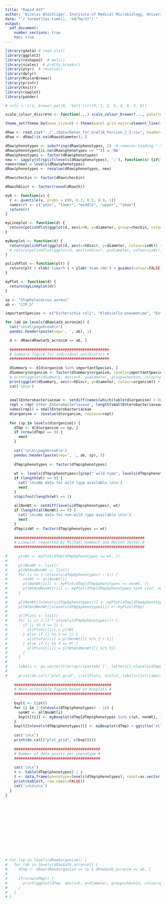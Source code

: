 ```yaml
---
title: "Rapid AST"
author: "Nicolas Blöchliger, Institute of Medical Microbiology, University of Zurich"
date: "`r format(Sys.time(), '%d/%m/%Y')`"
output:
  pdf_document:
    number_sections: true
    toc: true
---
```



```r
library(gdata) # read.xls()
library(ggplot2)
library(reshape2)  # melt()
library(scales)  # pretty_breaks()
library(plyr)  # revalue()
library(dplyr)
library(RColorBrewer)
library(printr)
library(knitr)
library(cowplot)
library(pander)

# cols <- c(1, brewer.pal(8, 'Set1'))[c(9, 1, 2, 5, 4, 6, 3, 8)]

scale_colour_discrete <- function(...) scale_colour_brewer(..., palette="Set1")

theme_set(theme_bw(base_size=8) + theme(panel.grid.major=element_line(size=0.25), plot.title=element_text(size=8, face="bold")))
```

```r
dRaw <- read.csv("../../Data/Daten_für_Grafik_Version_2_3.csv", header=TRUE, sep=';', na.strings='')
dRaw <- dRaw[!is.na(dRaw$diameter), ]

dRaw$phenotypes <- substring(dRaw$phenotypes, 2)  # removes leading ";"
dRaw$phenotypes[is.na(dRaw$phenotypes == "")] = 'NA'
dRaw$phenotypes <- factor(dRaw$phenotypes)
new <- sapply(strsplit(levels(dRaw$phenotypes), ';'), function(x) {if(length(x) > 1) {paste(x[-1], collapse='; ')} else {x}})
names(new) = levels(dRaw$phenotypes)
dRaw$phenotypes <- revalue(dRaw$phenotypes, new)

dRaw$checkin <- factor(dRaw$checkin)

dRaw$hDiscr <- factor(round(dRaw$h))
```

```r
myQ <- function(x) {
  r <- quantile(x, probs = c(0, 0.1, 0.5, 0.9, 1))
  names(r) <- c("ymin", "lower", "middle", "upper", "ymax")
  return(r)
}

myLineplot <- function(d) {
  return(polishPlot(ggplot(d, aes(x=h, y=diameter, group=checkin, colour=isWt)) + geom_point() + geom_line() + scale_x_continuous(breaks=c(6, 8, 12, 18))))
}

myBoxplot <- function(d) {
  return(polishPlot(ggplot(d, aes(x=hDiscr, y=diameter, colour=isWt)) + stat_summary(fun.data=myQ, geom='boxplot', position='dodge', aes(width=0.5))))
  # return(polishPlot(ggplot(d, aes(x=hDiscr, y=diameter, colour=isWt)) + geom_boxplot(width=0.75)))
}

polishPlot <- function(plt) {
  return(plt + xlab('time/h') + ylab('diam./mm') + guides(colour=FALSE) + coord_cartesian(ylim=c(6, 40)) + scale_colour_discrete(drop=FALSE))
}

myPlot <- function(d) {
  return(myLineplot(d))
}

sp <- "Staphylococcus aureus"
ab <- "CIP_5"

importantSpecies <- c("Escherichia coli", "Klebsiella pneumoniae", "Enterobacter cloacae", "Staphylococcus epidermidis", "Staphylococcus aureus")

for (ab in levels(dRaw$atb_acronim)) {
  cat('\n\n\\pagebreak\n')
  pandoc.header(paste(sep=', ', ab), 1)

  d <- dRaw[dRaw$atb_acronim == ab, ]
  
  #############################################
  # Summary figure for individual antibiotics #
  #############################################
  
  dSummary <- d[d$organism %in% importantSpecies, ]
  dSummary$organism <- factor(dSummary$organism, levels=importantSpecies)
  # print(ggplot(dSummary, aes(x=h, y=diameter, group=checkin, colour=organism)) + geom_point() + geom_line() + facet_wrap(~ phenotypes) + theme(legend.position="top") + xlab('time/h') + ylab('diameter/mm') + scale_colour_discrete(drop=FALSE) + scale_x_continuous(breaks=c(6, 8, 12, 18)))  # lineplot
  print(ggplot(dSummary, aes(x=hDiscr, y=diameter, colour=organism)) + stat_summary(fun.data=myQ, geom='boxplot', position='dodge', aes(width=0.75)) + facet_wrap(~ phenotypes) + theme(legend.position="top") + xlab('time/h') + ylab('diameter/mm') + scale_colour_discrete(drop=FALSE))  # boxplot
  cat('\n\n')
  
  
  smallEnterobacteriaceae <- setdiff(names(which(table(d$organism) < 80)), c("Staphylococcus aureus", "Staphylococcus aureus MRSA", "Staphylococcus epidermidis"))
  repl = rep('other Enterobacteriaceae', length(smallEnterobacteriaceae))
  names(repl) = smallEnterobacteriaceae
  d$organism <- revalue(d$organism, replace=repl)
  
  for (sp in levels(d$organism)) {
    dTmp <- d[d$organism == sp, ]
    if (nrow(dTmp) == 0) {
      next
    }
    
    cat('\n\n\\pagebreak\n')
    pandoc.header(paste(sep=', ', ab, sp), 2)
    
    dTmp$phenotypes <- factor(dTmp$phenotypes)
    
    wt <- levels(dTmp$phenotypes)[grep(" wild-type", levels(dTmp$phenotypes))]
    if (length(wt) == 0) {
      cat('\n\nNo data for wild type available.\n\n')
      next
    }
    stopifnot(length(wt) == 1)
    
    allNonWt <- setdiff(levels(dTmp$phenotypes), wt)
    if (length(allNonWt) == 0) {
      cat('\n\nNo data for non-wild type available.\n\n')
      next
    }
    dTmp$isWt <- factor(dTmp$phenotypes == wt)
    
    ###########################################################
    # Lineplot requested by Michael Hombach and Marion Jetter #
    ###########################################################
    
#     pltWt <- myPlot(dTmp[dTmp$phenotypes == wt, ])
#     
#     pltNonWt <- list()
#     pltWtAndNonWt <- list()
#     for (i in 1:(nlevels(dTmp$phenotypes) - 1)) {
#       nonWt <- allNonWt[i]
#       pltNonWt[[i]] <- myPlot(dTmp[dTmp$phenotypes == nonWt, ])
#       pltWtAndNonWt[[i]] <- myPlot(dTmp[dTmp$phenotypes %in% c(wt, nonWt), ])
#     }
#     
#     pltNonWt[[nlevels(dTmp$phenotypes)]] <- myPlot(dTmp[dTmp$phenotypes %in% allNonWt, ])
#     pltWtAndNonWt[[nlevels(dTmp$phenotypes)]] <- myPlot(dTmp)
#     
#     allPlots <- list()
#     for (i in 1:(3 * nlevels(dTmp$phenotypes))) {
#       if (i %% 3 == 1) {
#         allPlots[[i]] = pltWt
#       } else if (i %% 3 == 2) {
#         allPlots[[i]] = pltNonWt[[i %/% 3 + 1]]
#       } else if (i %% 3 == 0) {
#         allPlots[[i]] = pltWtAndNonWt[[i %/% 3]]
#       }
#     }
#     
#     labels <- as.vector(t(array(c(paste0('(', letters[1:nlevels(dTmp$phenotypes)], ') ', c(allNonWt, 'all phenotypes combined')), rep('', 2 * nlevels(dTmp$phenotypes))), c(nlevels(dTmp$phenotypes), 3))))
#     
#     print(do.call("plot_grid", c(allPlots, ncol=3, labels=list(labels), label_size=6, hjust=0, vjust=0.8)))
    
    ############################################
    # More accessible figure based on boxplots #
    ############################################
    
    bxplt <- list()
    for (i in 1:(nlevels(dTmp$phenotypes) - 1)) {
      nonWt <- allNonWt[i]
      bxplt[[i]] <- myBoxplot(dTmp[dTmp$phenotypes %in% c(wt, nonWt), ]) + ggtitle(nonWt)
    }
    bxplt[[nlevels(dTmp$phenotypes)]] <- myBoxplot(dTmp) + ggtitle('all phenotypes combined')
    
    cat('\n\n')
    print(do.call("plot_grid", c(bxplt)))
    
    #######################################
    # Number of data points per phenotype #
    #######################################
    
    cat('\n\n')
    t <- table(dTmp$phenotypes) / 4
    t <- data.frame(phenotype=levels(dTmp$phenotypes), count=as.vector(t))
    print(kable(t, row.names=FALSE))
    cat('\n\n\n\n')
  }
}














# for (sp in levels(dRaw$organism)) {
#   for (ab in levels(dRaw$atb_acronim)) {
#     dTmp <- dRaw[dRaw$organism == sp & dRaw$atb_acronim == ab, ]
#     
#     if(nrow(dTmp)) {
#       print(ggplot(dTmp, aes(x=h, y=diameter, group=checkin, colour=phenotypes)) + geom_line() + geom_point() + xlab('time / h') + ylab('diameter / mm') + scale_x_continuous(breaks=c(6, 8, 12, 18)) + ggtitle(paste(sp, '-', ab)))
#     }
#   }
# }
```

